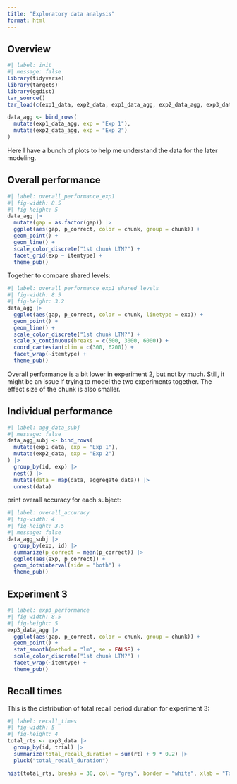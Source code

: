 ```yaml
---
title: "Exploratory data analysis"
format: html
---
```


## Overview

```r
#| label: init
#| message: false
library(tidyverse)
library(targets)
library(ggdist)
tar_source()
tar_load(c(exp1_data, exp2_data, exp1_data_agg, exp2_data_agg, exp3_data, exp3_data_agg))

data_agg <- bind_rows(
  mutate(exp1_data_agg, exp = "Exp 1"),
  mutate(exp2_data_agg, exp = "Exp 2")
)

```

Here I have a bunch of plots to help me understand the data for the later modeling.

## Overall performance

```r
#| label: overall_performance_exp1
#| fig-width: 8.5
#| fig-height: 5
data_agg |>
  mutate(gap = as.factor(gap)) |>
  ggplot(aes(gap, p_correct, color = chunk, group = chunk)) +
  geom_point() +
  geom_line() +
  scale_color_discrete("1st chunk LTM?") +
  facet_grid(exp ~ itemtype) +
  theme_pub()
```

Together to compare shared levels:

```r
#| label: overall_performance_exp1_shared_levels
#| fig-width: 8.5
#| fig-height: 3.2
data_agg |>
  ggplot(aes(gap, p_correct, color = chunk, linetype = exp)) +
  geom_point() +
  geom_line() +
  scale_color_discrete("1st chunk LTM?") +
  scale_x_continuous(breaks = c(500, 3000, 6000)) +
  coord_cartesian(xlim = c(300, 6200)) +
  facet_wrap(~itemtype) +
  theme_pub()
```

Overall performance is a bit lower in experiment 2, but not by much. Still, it might be an issue if trying to model the two experiments together. The effect size of the chunk is also smaller.

## Individual performance

```r
#| label: agg_data_subj
#| message: false
data_agg_subj <- bind_rows(
  mutate(exp1_data, exp = "Exp 1"),
  mutate(exp2_data, exp = "Exp 2")
) |>
  group_by(id, exp) |>
  nest() |>
  mutate(data = map(data, aggregate_data)) |>
  unnest(data)
```

print overall accuracy for each subject:

```r
#| label: overall_accuracy
#| fig-width: 4
#| fig-height: 3.5
#| message: false
data_agg_subj |>
  group_by(exp, id) |>
  summarize(p_correct = mean(p_correct)) |>
  ggplot(aes(exp, p_correct)) +
  geom_dotsinterval(side = "both") +
  theme_pub()

```

## Experiment 3

```r
#| label: exp3_performance
#| fig-width: 8.5
#| fig-height: 5
exp3_data_agg |>
  ggplot(aes(gap, p_correct, color = chunk, group = chunk)) +
  geom_point() +
  stat_smooth(method = "lm", se = FALSE) +
  scale_color_discrete("1st chunk LTM?") +
  facet_wrap(~itemtype) +
  theme_pub()
```

## Recall times

This is the distribution of total recall period duration for experiment 3:

```r
#| label: recall_times
#| fig-width: 5
#| fig-height: 4
total_rts <- exp3_data |>
  group_by(id, trial) |>
  summarize(total_recall_duration = sum(rt) + 9 * 0.2) |>
  pluck("total_recall_duration")

hist(total_rts, breaks = 30, col = "grey", border = "white", xlab = "Total recall period duration (s.)", main = "")

```


